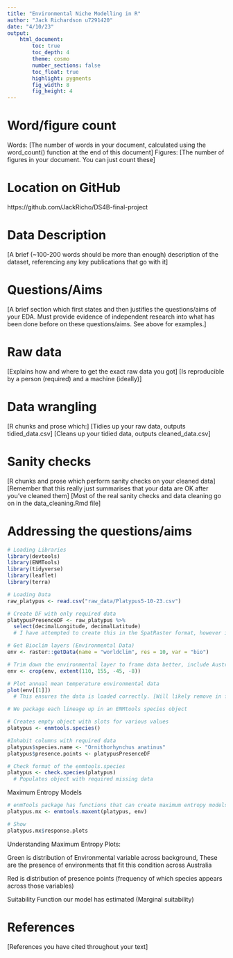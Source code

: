 ```yaml
---
title: "Environmental Niche Modelling in R"
author: "Jack Richardson u7291420"
date: "4/10/23"
output:  
    html_document:
        toc: true
        toc_depth: 4
        theme: cosmo
        number_sections: false
        toc_float: true
        highlight: pygments
        fig_width: 8
        fig_height: 4
---
```


# Word/figure count

Words: [The number of words in your document, calculated using the word_count() function at the end of this document]
Figures: [The number of figures in your document. You can just count these]

# Location on GitHub

https://github.com/JackRicho/DS4B-final-project

# Data Description

[A brief (~100-200 words should be more than enough) description of the dataset, referencing any key publications that go with it]

# Questions/Aims

[A brief section which first states and then justifies the questions/aims of your EDA. Must provide evidence of independent research into what has been done before on these questions/aims. See above for examples.]

# Raw data

[Explains how and where to get the exact raw data you got]
[Is reproducible by a person (required) and a machine (ideally)]

# Data wrangling

[R chunks and prose which:]
[Tidies up your raw data, outputs tidied_data.csv]
[Cleans up your tidied data, outputs cleaned_data.csv]

# Sanity checks

[R chunks and prose which perform sanity checks on your cleaned data]
[Remember that this really just summarises that your data are OK after you've cleaned them]
[Most of the real sanity checks and data cleaning go on in the data_cleaning.Rmd file]

# Addressing the questions/aims

```r
# Loading Libraries
library(devtools)
library(ENMTools)
library(tidyverse)
library(leaflet)
library(terra)
```


```r
# Loading Data
raw_platypus <- read.csv("raw_data/Platypus5-10-23.csv")

# Create DF with only required data
platypusPresenceDF <- raw_platypus %>% 
  select(decimalLongitude, decimalLatitude)
  # I have attempted to create this in the SpatRaster format, however it encounters issues down the line

# Get Bioclim layers (Environmental Data)
env <- raster::getData(name = "worldclim", res = 10, var = "bio")

# Trim down the environmental layer to frame data better, include Australia only
env <- crop(env, extent(110, 155, -45, -8))

# Plot annual mean temperature environmental data
plot(env[[1]])
  # This ensures the data is loaded correctly. [Will likely remove in final submission]
```


```r
# We package each lineage up in an ENMtools species object

# Creates empty object with slots for various values
platypus <- enmtools.species()

#Inhabit columns with required data
platypus$species.name <- "Ornithorhynchus anatinus"
platypus$presence.points <- platypusPresenceDF

# Check format of the enmtools.species
platypus <- check.species(platypus)
  # Populates object with required missing data
```

Maximum Entropy Models
```r
# enmTools package has functions that can create maximum entropy models
platypus.mx <- enmtools.maxent(platypus, env)

# Show 
platypus.mx$response.plots
```
Understanding Maximum Entropy Plots:

Green is distribution of Environmental variable across background, These are the presence of environments that fit this condition across Australia

Red is distribution of presence points (frequency of which species appears across those variables)

Suitability Function our model has estimated (Marginal suitability)


# References

[References you have cited throughout your text]
